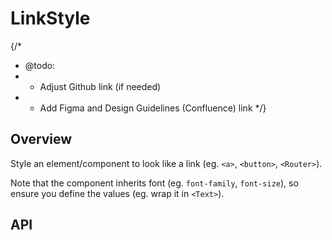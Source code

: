 
<Meta of={LinkStyleStories} />

# LinkStyle

{/*
  * @todo:
  * - Adjust Github link (if needed)
  * - Add Figma and Design Guidelines (Confluence) link
  */}
<ResourceLinks
  sourceCode="https://github.com/cultureamp/kaizen-design-system/tree/main/packages/components/src/LinkStyle"
  figma=""
  designGuidelines=""
  className="!mb-8"
/>

<KaioNotification />

<Installation
  installCommand="yarn add @kaizen/components"
  importStatement='import { LinkStyle } from "@kaizen/components"'
/>

## Overview

Style an element/component to look like a link (eg. `<a>`, `<button>`, `<Router>`).

Note that the component inherits font (eg. `font-family`, `font-size`), so ensure you
define the values (eg. wrap it in `<Text>`).

<Canvas of={LinkStyleStories.Playground} />
<Controls of={LinkStyleStories.Playground} />

## API

<DocsStory of={LinkStyleStories.Reversed} />
